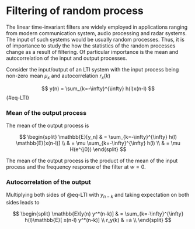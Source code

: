 # Filtering of random process

The linear time-invariant filters are widely employed in applications ranging from modern communication system, audio processing and radar systems. The input of such systems would be usually random processes. Thus, it is of importance to study the how the statistics of the random processes change as a result of filtering. Of particular importance is the mean and autocorrelation of the input and output processes.

Consider the input/output of an LTI system with the input process being non-zero mean $\mu_x$ and autocorrelation $r_x(k)$

$$
y(n) = \sum_{k=-\infty}^{\infty} h(l)x(n-l)
$$ {#eq-LTI}

### Mean of the output process

The mean of the output process is

$$
\begin{split}
\mathbb{E}[y_n] & = \sum_{k=-\infty}^{\infty} h(l) \mathbb{E}[x(n-l)] \\
& = \mu \sum_{k=-\infty}^{\infty} h(l)  \\
& = \mu H(e^{j0})
\end{split}
$$

The mean of the output process is the product of the mean of the input process and the frequency response of the filter at $w=0$.

### Autocorrelation of the output

Multiplying both sides of @eq-LTI with $y_{n-k}$ and taking expectation on both sides leads to

$$
\begin{split}
\mathbb{E}[y(n) y^*(n-k)] & = \sum_{k=-\infty}^{\infty} h(l)\mathbb{E}[ x(n-l) y^*(n-k)] \\
r_y(k) & =a  \\
\end{split}
$$
